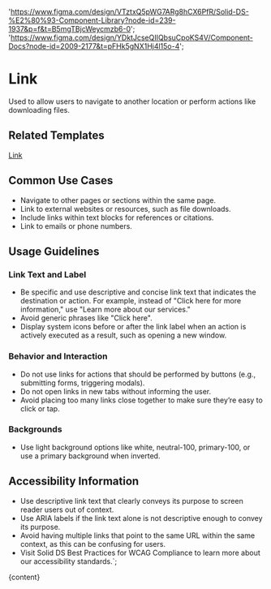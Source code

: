 

  'https://www.figma.com/design/VTztxQ5pWG7ARg8hCX6PfR/Solid-DS-%E2%80%93-Component-Library?node-id=239-1937&p=f&t=B5mgTBjcWeycmzb6-0';
  'https://www.figma.com/design/YDktJcseQIIQbsuCpoKS4V/Component-Docs?node-id=2009-2177&t=pFHk5gNX1Hj4l15o-4';

# Link

Used to allow users to navigate to another location or perform actions like downloading files.

<DefaultStory />

<DocumentationLinks storybookLink="${storybookLink}" figmaLibrary="${figmaLibrary}" figmaDocs="${figmaDocs}" />

## Related Templates

[Link](?path=/docs/templates-link--docs)

## Common Use Cases

- Navigate to other pages or sections within the same page.
- Link to external websites or resources, such as file downloads.
- Include links within text blocks for references or citations.
- Link to emails or phone numbers.

## Usage Guidelines

### Link Text and Label

- Be specific and use descriptive and concise link text that indicates the destination or action. For example, instead of "Click here for more information," use "Learn more about our services."
- Avoid generic phrases like "Click here".
- Display system icons before or after the link label when an action is actively executed as a result, such as opening a new window.

### Behavior and Interaction

- Do not use links for actions that should be performed by buttons (e.g., submitting forms, triggering modals).
- Do not open links in new tabs without informing the user.
- Avoid placing too many links close together to make sure they’re easy to click or tap.

### Backgrounds

- Use light background options like white, neutral-100, primary-100, or use a primary background when inverted.

## Accessibility Information

- Use descriptive link text that clearly conveys its purpose to screen reader users out of context.
- Use ARIA labels if the link text alone is not descriptive enough to convey its purpose.
- Avoid having multiple links that point to the same URL within the same context, as this can be confusing for users.
- Visit <sd-link href="https://www.figma.com/design/YDktJcseQIIQbsuCpoKS4V/Component-Docs?node-id=10708-5011&t=Z1FxSGWkmXG5r5sw-4" target="_blank">Solid DS Best Practices for WCAG Compliance</sd-link> to learn more about our accessibility standards.`;

<Meta title="Components/sd-link/Overview" />

<OverviewFormatter story={LinkStories.Default}>{content}</OverviewFormatter>
